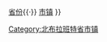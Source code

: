 {{Navbox 
|name  = North Brabant Province
|title = {{flagicon image|North Brabant-Flag.svg}} [[北布拉班特省]][[市镇 (荷兰)|市镇]]
|image = [[Image:Noord-Brabant position.svg|60px]]
|list1 =  <div>
{{nowrap|[[阿爾芬-哈姆]] ·}}
{{nowrap|[[阿尔特纳 (北布拉班特省)|阿尔特纳]] ·}}
{{nowrap|[[阿斯滕]] ·}}
{{nowrap|[[巴勒拿骚|-{zh-cn:巴勒拿骚; zh-tw:巴勒拿索; }-]] ·}}
{{nowrap|[[贝赫艾克]] ·}}
{{nowrap|[[贝亨奥普佐姆]] ·}}
{{nowrap|[[贝伦海泽]] ·}}
{{nowrap|[[貝斯特 (荷蘭)|贝斯特]] ·}}
{{nowrap|[[布拉德尔]] ·}}
{{nowrap|[[布克尔]] ·}}
{{nowrap|[[博克斯梅尔]] ·}}
{{nowrap|[[博克斯特尔]] ·}}
{{nowrap|[[布雷达]] ·}}
{{nowrap|[[克拉嫩东克]] ·}}
{{nowrap|[[克伊克]] ·}}
{{nowrap|[[德尔讷]] ·}}
{{nowrap|[[栋恩]] ·}}
{{nowrap|[[德里默倫]] ·}}
{{nowrap|[[埃尔瑟尔]] ·}}
{{nowrap|[[埃因霍温|-{zh-cn:艾恩德霍芬（埃因霍温）;zh-hk:燕豪芬;zh-tw:安多芬;zh-mo:燕豪芬;}-]] ·}}
{{nowrap|[[埃滕-勒爾]] ·}}
{{nowrap|[[海特勒伊登貝赫]] ·}}
{{nowrap|[[海尔德罗普-米尔洛]] ·}}
{{nowrap|[[海默特-巴克尔]] ·}}
{{nowrap|[[希尔泽和赖恩]] ·}}
{{nowrap|[[霍尔勒]] ·}}
{{nowrap|[[赫拉弗]] ·}}
{{nowrap|[[哈伦 (北布拉班特省)|哈伦]] ·}}
{{nowrap|[[哈尔德贝赫]] ·}}
{{nowrap|[[海澤-倫德]] ·}}
{{nowrap|[[海尔蒙德]] ·}}
{{nowrap|[[斯海尔托亨博斯]] ·}}
{{nowrap|[[赫斯登]] ·}}
{{nowrap|[[希尔法伦贝克]] ·}}
{{nowrap|[[拉尔贝克]] ·}}
{{nowrap|[[兰德尔德]] ·}}
{{nowrap|[[洛恩奥普赞德]] ·}}
{{nowrap|[[迈厄赖斯塔德]] ·}}
{{nowrap|[[米尔和圣许贝特]] ·}}
{{nowrap|[[穆尔代克]] ·}}
{{nowrap|[[尼嫩、海尔文和下韦滕]] ·}}
{{nowrap|[[奥尔斯霍特]] ·}}
{{nowrap|[[奥斯特韦克]] ·}}
{{nowrap|[[奥斯特豪特]] ·}} 
{{nowrap|[[奥斯]] ·}}
{{nowrap|[[勒瑟尔-德米尔登]] ·}}
{{nowrap|[[羅森達爾 (荷蘭)|罗森达尔]] ·}}
{{nowrap|[[吕克芬]] ·}}
{{nowrap|[[聖安東尼斯]] ·}}
{{nowrap|[[圣米希尔斯海斯特尔]] ·}}
{{nowrap|[[索默伦]] ·}}
{{nowrap|[[索恩和布勒赫尔]] ·}}
{{nowrap|[[斯滕贝亨]] ·}}
{{nowrap|[[蒂尔堡]] ·}}
{{nowrap|[[于登]] ·}}
{{nowrap|[[法尔肯斯瓦德]] ·}}
{{nowrap|[[费尔德霍芬]] ·}}
{{nowrap|[[菲赫特]] ·}}
{{nowrap|[[瓦尔勒]] ·}}
{{nowrap|[[瓦尔韦克]] ·}}
{{nowrap|[[翁斯德雷赫特]] ·}}
{{nowrap|[[津德尔特]] }}
</div>
|below = [[荷兰]]{{·}} [[荷兰省份|省份]]{{·}} [[荷兰市镇列表|市镇]]
}}<noinclude>

[[Category:荷兰省份模板|{{PAGENAME}}]]
[[Category:北布拉班特省市镇]]
</noinclude>